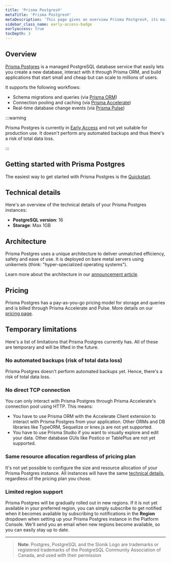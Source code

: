 ```yaml
---
title: 'Prisma Postgres®'
metaTitle: 'Prisma Postgres®'
metaDescription: 'This page gives an overview Prisma Postgres®, its main workflows, how to get started, technical details, architecture, limitations, and more.'
sidebar_class_name: early-access-badge
earlyaccess: true
tocDepth: 3
---
```


## Overview

[Prisma Postgres](https://www.prisma.io/postgres?utm_source=docs) is a managed PostgreSQL database service that easily lets you create a new database, interact with it through Prisma ORM, and build applications that start small and cheap but can scale to millions of users.

It supports the following workflows:

- Schema migrations and queries (via [Prisma ORM](https://www.prisma.io/orm))
- Connection pooling and caching (via [Prisma Accelerate](https://www.prisma.io/accelerate))
- Real-time database change events (via [Prisma Pulse](https://www.prisma.io/pulse))

:::warning

Prisma Postgres is currently in [Early Access](/platform/maturity-levels#early-access) and not yet suitable for production use. It doesn't perform any automated backups and thus there's a risk of total data loss.

:::

## Getting started with Prisma Postgres

The easiest way to get started with Prisma Postgres is the [Quickstart](/getting-started/quickstart-prismaPostgres).

## Technical details

Here's an overview of the technical details of your Prisma Postgres instances:

- **PostgreSQL version**: 16
- **Storage**: Max 1GB

## Architecture

Prisma Postgres uses a unique architecture to deliver unmatched efficiency, safety and ease of use. It is deployed on bare metal servers using unikernels (think: "hyper-specialized operating systems").

Learn more about the architecture in our [announcement article](https://pris.ly/ppg-early-access?utm_source=docs).

## Pricing

Prisma Postgres has a pay-as-you-go pricing model for storage and queries and is billed through Prisma Accelerate and Pulse. More details on our [pricing page](https://www.prisma.io/pricing).

## Temporary limitations

Here's a list of limitations that Prisma Postgres currently has. All of these are temporary and will be lifted in the future.

### No automated backups (risk of total data loss)

Prisma Postgres doesn't perform automated backups yet. Hence, there's a risk of total data loss.

### No direct TCP connection

You can only interact with Prisma Postgres through Prisma Accelerate's connection pool using HTTP. This means:

- You have to use Prisma ORM with the Accelerate Client extension to interact with Prisma Postgres from your application. Other ORMs and DB libraries like TypeORM, Sequelize or knex.js are not yet supported.
- You have to use Prisma Studio if you want to visually explore and edit your data. Other database GUIs like Postico or TablePlus are not yet supported.

### Same resource allocation regardless of pricing plan

It's not yet possible to configure the size and resource allocation of your Prisma Postgres instance. All instances will have the same [technical details](#technical-details), regardless of the pricing plan you chose.

### Limited region support

Prisma Postgres will be gradually rolled out in new regions. If it is not yet available in your preferred region, you can simply subscribe to get notified when it becomes available by subscribing to notifications in the **Region** dropdown when setting up your Prisma Postgres instance in the Platform Console. We'll send you an email when new regions become available, so you can easily stay up to date.

---

> **Note**: Postgres, PostgreSQL and the Slonik Logo are trademarks or registered trademarks of the PostgreSQL Community Association of Canada, and used with their permission
